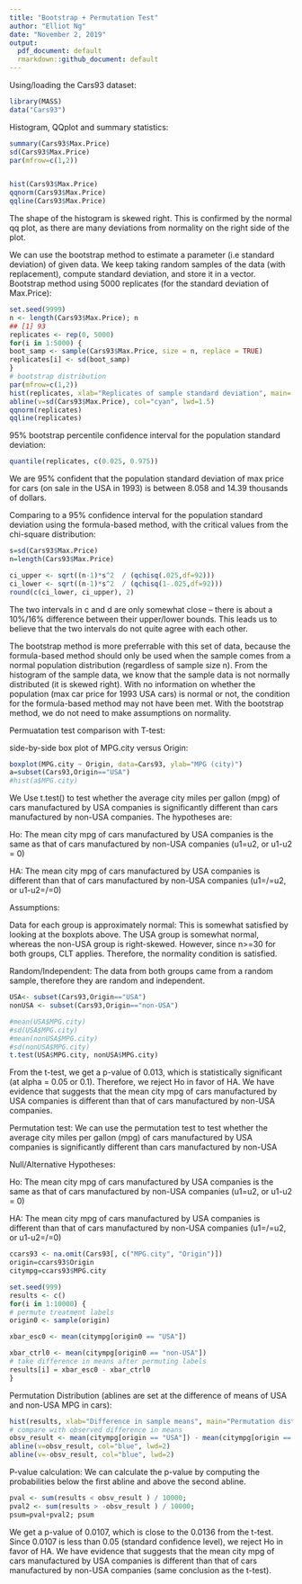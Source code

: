 ---
title: "Bootstrap + Permutation Test"
author: "Elliot Ng"
date: "November 2, 2019"
output:
  pdf_document: default
  rmarkdown::github_document: default
---
Using/loading the Cars93 dataset:
```{r}
library(MASS)
data("Cars93")

```
Histogram, QQplot and summary statistics:

```{r}
summary(Cars93$Max.Price)
sd(Cars93$Max.Price)
par(mfrow=c(1,2))


hist(Cars93$Max.Price)
qqnorm(Cars93$Max.Price)
qqline(Cars93$Max.Price)

```
The shape of the histogram is skewed right. This is confirmed by the normal qq plot, as there are many deviations from normality on the right side of the plot. 



We can use the bootstrap method to estimate a parameter (i.e standard deviation) of given data. We keep taking random samples of the data (with replacement), compute standard deviation, and store it in a vector. Bootstrap method using 5000 replicates (for the standard deviation of Max.Price): 

```{r}
set.seed(9999)
n <- length(Cars93$Max.Price); n
## [1] 93
replicates <- rep(0, 5000)
for(i in 1:5000) {
boot_samp <- sample(Cars93$Max.Price, size = n, replace = TRUE)
replicates[i] <- sd(boot_samp)
}
# bootstrap distribution
par(mfrow=c(1,2))
hist(replicates, xlab="Replicates of sample standard deviation", main='')
abline(v=sd(Cars93$Max.Price), col="cyan", lwd=1.5)
qqnorm(replicates)
qqline(replicates)

```
95% bootstrap percentile confidence interval for the population standard
deviation:

```{r}
quantile(replicates, c(0.025, 0.975))

```
We are 95% confident that the population standard deviation of max price for cars (on sale in the USA in 1993) is between 8.058 and 14.39 thousands of dollars.


Comparing to a 95% confidence interval for the population standard deviation using the
formula-based method, with the critical values from the chi-square distribution:
```{r}
s=sd(Cars93$Max.Price)
n=length(Cars93$Max.Price)

ci_upper <- sqrt((n-1)*s^2  / (qchisq(.025,df=92)))
ci_lower <- sqrt((n-1)*s^2  / (qchisq(1-.025,df=92)))
round(c(ci_lower, ci_upper), 2)


```
The two intervals in c and d are only somewhat close -- there is about a 10%/16% difference between their upper/lower bounds. This leads us to believe that the two intervals do not quite agree with each other.



The bootstrap method is more preferrable with this set of data, because the formula-based method should only be used when the sample comes from a normal population distribution (regardless of sample size n). From the histogram of the sample data, we know that the sample data is not normally distributed (it is skewed right). With no information on whether the population (max car price for 1993 USA cars) is normal or not, the condition for the formula-based method may not have been met. With the bootstrap method, we do not need to make assumptions on normality. 



Permuatation test comparison with T-test:

side-by-side box plot of MPG.city versus Origin:

```{r}
boxplot(MPG.city ~ Origin, data=Cars93, ylab="MPG (city)")
a=subset(Cars93,Origin=="USA")
#hist(a$MPG.city)

```

We Use t.test() to test whether the average city miles per gallon (mpg) of cars manufactured by USA companies is significantly different than cars manufactured by non-USA
companies. The hypotheses are:


Ho: The mean city mpg of cars manufactured by USA companies is the same as that of cars manufactured by non-USA companies (u1=u2, or u1-u2 = 0)

HA: The mean city mpg of cars manufactured by USA companies is different than that of cars manufactured by non-USA companies (u1=/=u2, or u1-u2=/=0)


Assumptions:

Data for each group is approximately normal: This is somewhat satisfied by looking at the boxplots above. The USA group is somewhat normal, whereas the non-USA group is right-skewed. However, since n>=30 for both groups, CLT applies. Therefore, the normality condition is satisfied. 


Random/Independent: The data from both groups came from a random sample, therefore they are random and independent. 


```{r}
USA<- subset(Cars93,Origin=="USA")
nonUSA <- subset(Cars93,Origin=="non-USA")

#mean(USA$MPG.city)
#sd(USA$MPG.city)
#mean(nonUSA$MPG.city)
#sd(nonUSA$MPG.city)
t.test(USA$MPG.city, nonUSA$MPG.city)

```
From the t-test, we get a p-value of 0.013, which is statistically significant (at alpha = 0.05 or 0.1). Therefore, we reject Ho in favor of HA. We have evidence that suggests that the mean city mpg of cars manufactured by USA companies is different than that of cars manufactured by non-USA companies.








Permutation test: We can use the permutation test to test whether the average city miles per gallon (mpg) of cars manufactured by USA companies is significantly different than cars manufactured by non-USA

Null/Alternative Hypotheses:

Ho: The mean city mpg of cars manufactured by USA companies is the same as that of cars manufactured by non-USA companies (u1=u2, or u1-u2 = 0)

HA: The mean city mpg of cars manufactured by USA companies is different than that of cars manufactured by non-USA companies (u1=/=u2, or u1-u2=/=0)

```{r}
ccars93 <- na.omit(Cars93[, c("MPG.city", "Origin")])
origin=ccars93$Origin
citympg=ccars93$MPG.city
```



```{r}
set.seed(999)
results <- c()
for(i in 1:10000) {
# permute treatment labels
origin0 <- sample(origin)

xbar_esc0 <- mean(citympg[origin0 == "USA"])

xbar_ctrl0 <- mean(citympg[origin0 == "non-USA"])
# take difference in means after permuting labels
results[i] = xbar_esc0 - xbar_ctrl0
}
```

Permutation Distribution (ablines are set at the difference of means of USA and non-USA MPG in cars):
```{r}
hist(results, xlab="Difference in sample means", main="Permutation distribution")
# compare with observed difference in means
obsv_result <- mean(citympg[origin == "USA"]) - mean(citympg[origin == "non-USA"])
abline(v=obsv_result, col="blue", lwd=2)
abline(v=-obsv_result, col="blue", lwd=2)
```

P-value calculation: We can calculate the p-value by computing the probabilities below the first abline and above the second abline. 
```{r}
pval <- sum(results < obsv_result ) / 10000;
pval2 <- sum(results > -obsv_result ) / 10000;
psum=pval+pval2; psum
```
We get a p-value of 0.0107, which is close to the 0.0136 from the t-test. Since 0.0107 is less than 0.05 (standard confidence level), we reject Ho in favor of HA. We have evidence that suggests that the mean city mpg of cars manufactured by USA companies is different than that of cars manufactured by non-USA companies (same conclusion as the t-test).
